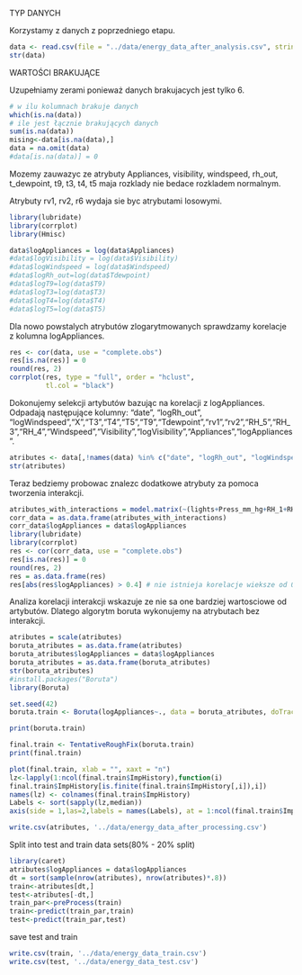 
TYP DANYCH

Korzystamy z danych z poprzedniego etapu.

```r
data <- read.csv(file = "../data/energy_data_after_analysis.csv", stringsAsFactors = FALSE)
str(data)
```

WARTOŚCI BRAKUJĄCE

Uzupełniamy zerami ponieważ danych brakujacych jest tylko 6.

```r
# w ilu kolumnach brakuje danych
which(is.na(data))
# ile jest łącznie brakujących danych
sum(is.na(data))
mising<-data[is.na(data),]
data = na.omit(data)
#data[is.na(data)] = 0
```

Mozemy zauwazyc ze atrybuty Appliances, visibility, windspeed, rh_out, t_dewpoint, t9, t3, t4, t5 maja rozklady nie bedace rozkladem normalnym.

Atrybuty rv1, rv2, r6 wydaja sie byc atrybutami losowymi.

```r
library(lubridate)
library(corrplot)
library(Hmisc)

data$logAppliances = log(data$Appliances)
#data$logVisibility = log(data$Visibility)
#data$logWindspeed = log(data$Windspeed)
#data$logRh_out=log(data$Tdewpoint)
#data$logT9=log(data$T9)
#data$logT3=log(data$T3)
#data$logT4=log(data$T4)
#data$logT5=log(data$T5)

```

Dla nowo powstalych atrybutów zlogarytmowanych sprawdzamy korelacje z kolumna logAppliances.


```r

res <- cor(data, use = "complete.obs")
res[is.na(res)] = 0
round(res, 2)
corrplot(res, type = "full", order = "hclust",
         tl.col = "black")

```

Dokonujemy selekcji artybutów bazując na korelacji z logAppliances.
Odpadają następujące kolumny: "date", "logRh_out", "logWindspeed","X","T3","T4","T5","T9","Tdewpoint","rv1","rv2","RH_5","RH_3","RH_4","Windspeed","Visibility","logVisibility","Appliances","logAppliances".

```r


atributes <- data[,!names(data) %in% c("date", "logRh_out", "logWindspeed","X","T3","T4","T5","T9","Tdewpoint","rv1","rv2","RH_5","RH_3","RH_4","Windspeed","Visibility","logVisibility","Appliances","logAppliances")]
str(atributes)
```

Teraz bedziemy probowac znalezc dodatkowe atrybuty za pomoca tworzenia interakcji.

```r

atributes_with_interactions = model.matrix(~(lights+Press_mm_hg+RH_1+RH_2+RH_6+RH_7+RH_8+RH_9+RH_out+T_out+T1+T2+T6+T7+T8+hour+time_of_day)^2,atributes)
corr_data = as.data.frame(atributes_with_interactions)
corr_data$logAppliances = data$logAppliances
library(lubridate)
library(corrplot)
res <- cor(corr_data, use = "complete.obs")
res[is.na(res)] = 0
round(res, 2)
res = as.data.frame(res)
res[abs(res$logAppliances) > 0.4] # nie istnieja korelacje wieksze od 0.4,
```


Analiza korelacji interakcji wskazuje ze nie sa one bardziej wartosciowe od artybutów. Dlatego algorytm boruta wykonujemy na atrybutach bez interakcji.

```r
atributes = scale(atributes)
boruta_atributes = as.data.frame(atributes)
boruta_atributes$logAppliances = data$logAppliances
boruta_atributes = as.data.frame(boruta_atributes)
str(boruta_atributes)
#install.packages("Boruta")
library(Boruta)

set.seed(42)
boruta.train <- Boruta(logAppliances~., data = boruta_atributes, doTrace = 2)

print(boruta.train)

final.train <- TentativeRoughFix(boruta.train)
print(final.train)

plot(final.train, xlab = "", xaxt = "n")
lz<-lapply(1:ncol(final.train$ImpHistory),function(i)
final.train$ImpHistory[is.finite(final.train$ImpHistory[,i]),i])
names(lz) <- colnames(final.train$ImpHistory)
Labels <- sort(sapply(lz,median))
axis(side = 1,las=2,labels = names(Labels), at = 1:ncol(final.train$ImpHistory), cex.axis = 0.7)
```


```r
write.csv(atributes, '../data/energy_data_after_processing.csv')
```

Split into test and train data sets(80% - 20% split)

```r
library(caret)
atributes$logAppliances = data$logAppliances
dt = sort(sample(nrow(atributes), nrow(atributes)*.8))
train<-atributes[dt,]
test<-atributes[-dt,]
train_par<-preProcess(train)
train<-predict(train_par,train)
test<-predict(train_par,test)
```

save test and train

```r
write.csv(train, '../data/energy_data_train.csv')
write.csv(test, '../data/energy_data_test.csv')
```

